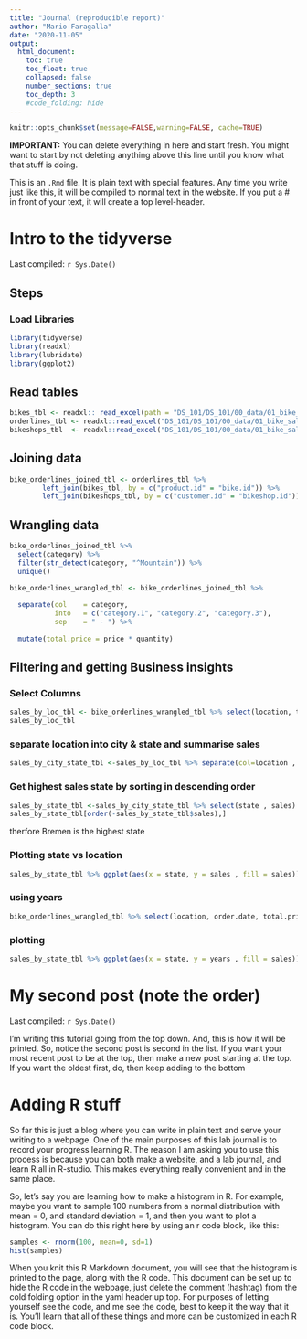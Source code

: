 ```yaml
---
title: "Journal (reproducible report)"
author: "Mario Faragalla"
date: "2020-11-05"
output:
  html_document:
    toc: true
    toc_float: true
    collapsed: false
    number_sections: true
    toc_depth: 3
    #code_folding: hide
---
```


```r
knitr::opts_chunk$set(message=FALSE,warning=FALSE, cache=TRUE)
```

**IMPORTANT:** You can delete everything in here and start fresh. You might want to start by not deleting anything above this line until you know what that stuff is doing.

This is an `.Rmd` file. It is plain text with special features. Any time you write just like this, it will be compiled to normal text in the website. If you put a \# in front of your text, it will create a top level-header.

# Intro to the tidyverse

Last compiled: `r Sys.Date()`

## Steps

### Load Libraries

```r
library(tidyverse)
library(readxl)
library(lubridate)
library(ggplot2)

```

## Read tables
```r
bikes_tbl <- readxl:: read_excel(path = "DS_101/DS_101/00_data/01_bike_sales/01_raw_data/bikes.xlsx")
orderlines_tbl <- readxl::read_excel("DS_101/DS_101/00_data/01_bike_sales/01_raw_data/orderlines.xlsx")
bikeshops_tbl  <- readxl::read_excel("DS_101/DS_101/00_data/01_bike_sales/01_raw_data/bikeshops.xlsx")
```
## Joining data
```r
bike_orderlines_joined_tbl <- orderlines_tbl %>%
        left_join(bikes_tbl, by = c("product.id" = "bike.id")) %>%
        left_join(bikeshops_tbl, by = c("customer.id" = "bikeshop.id"))
```
## Wrangling data
```r
bike_orderlines_joined_tbl %>% 
  select(category) %>%
  filter(str_detect(category, "^Mountain")) %>% 
  unique()
```  
```r
bike_orderlines_wrangled_tbl <- bike_orderlines_joined_tbl %>%
  
  separate(col    = category,
           into   = c("category.1", "category.2", "category.3"),
           sep    = " - ") %>%
  
  mutate(total.price = price * quantity)
```

## Filtering and getting Business insights

### Select Columns

```r
sales_by_loc_tbl <- bike_orderlines_wrangled_tbl %>% select(location, total.price) 
sales_by_loc_tbl
```

### separate location into city & state and summarise sales

```r
sales_by_city_state_tbl <-sales_by_loc_tbl %>% separate(col=location , into=c("city","state"),sep=",",convert=T) %>% group_by(state,city) %>% summarise(sales = sum(total.price))
```

### Get highest sales state by sorting in descending order
```r
sales_by_state_tbl <-sales_by_city_state_tbl %>% select(state , sales)
sales_by_state_tbl[order(-sales_by_state_tbl$sales),]
```
therfore Bremen is the highest state

### Plotting state vs location
```r
sales_by_state_tbl %>% ggplot(aes(x = state, y = sales , fill = sales)) + geom_col()
```
### using years
```r
bike_orderlines_wrangled_tbl %>% select(location, order.date, total.price) %>%  mutate(year = year(order.date)) %>% group_by(location,year) %>% summarize(sales = sum(total.price))
```
### plotting
```r
sales_by_state_tbl %>% ggplot(aes(x = state, y = years , fill = sales)) + geom_col()
```

# My second post (note the order)

Last compiled: `r Sys.Date()`

I'm writing this tutorial going from the top down. And, this is how it will be printed. So, notice the second post is second in the list. If you want your most recent post to be at the top, then make a new post starting at the top. If you want the oldest first, do, then keep adding to the bottom

# Adding R stuff

So far this is just a blog where you can write in plain text and serve your writing to a webpage. One of the main purposes of this lab journal is to record your progress learning R. The reason I am asking you to use this process is because you can both make a website, and a lab journal, and learn R all in R-studio. This makes everything really convenient and in the same place. 

So, let's say you are learning how to make a histogram in R. For example, maybe you want to sample 100 numbers from a normal distribution with mean = 0, and standard deviation = 1, and then you want to plot a histogram. You can do this right here by using an r code block, like this:

```r
samples <- rnorm(100, mean=0, sd=1)
hist(samples)
```

When you knit this R Markdown document, you will see that the histogram is printed to the page, along with the R code. This document can be set up to hide the R code in the webpage, just delete the comment (hashtag) from the cold folding option in the yaml header up top. For purposes of letting yourself see the code, and me see the code, best to keep it the way that it is. You'll learn that all of these things and more can be customized in each R code block.